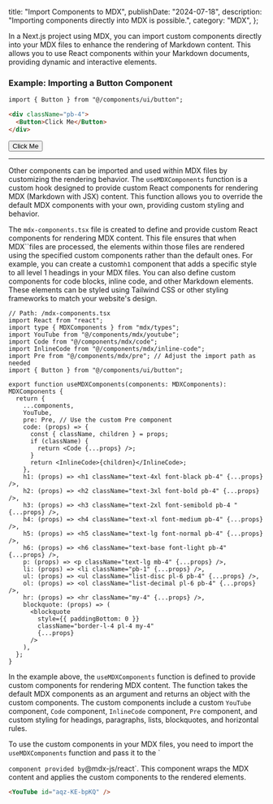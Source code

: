   title: "Import Components to MDX",
  publishDate: "2024-07-18",
  description: "Importing components directly into MDX is possible.",
  category: "MDX",
};


In a Next.js project using MDX, you can import custom components directly into your MDX files to enhance the rendering of Markdown content. This allows you to use React components within your Markdown documents, providing dynamic and interactive elements.

### Example: Importing a Button Component

```markdown
import { Button } from "@/components/ui/button";

<div className="pb-4">
  <Button>Click Me</Button>
</div>
```

<div className="pb-4">
  <Button>Click Me</Button>
</div>

---

Other components can be imported and used within MDX files by customizing the rendering behavior. The `useMDXComponents` function is a custom hook designed to provide custom React components for rendering MDX (Markdown with JSX) content. This function allows you to override the default MDX components with your own, providing custom styling and behavior.

The `mdx-components.tsx` file is created to define and provide custom React components for rendering MDX content. This file ensures that when MDX``files are processed, the elements within those files are rendered using the specified custom components rather than the default ones. For example, you can create a custom`h1` component that adds a specific style to all level 1 headings in your MDX files. You can also define custom components for code blocks, inline code, and other Markdown elements. These elements can be styled using Tailwind CSS or other styling frameworks to match your website's design.

```tsx
// Path: /mdx-components.tsx
import React from "react";
import type { MDXComponents } from "mdx/types";
import YouTube from "@/components/mdx/youtube";
import Code from "@/components/mdx/code";
import InlineCode from "@/components/mdx/inline-code";
import Pre from "@/components/mdx/pre"; // Adjust the import path as needed
import { Button } from "@/components/ui/button";

export function useMDXComponents(components: MDXComponents): MDXComponents {
  return {
    ...components,
    YouTube,
    pre: Pre, // Use the custom Pre component
    code: (props) => {
      const { className, children } = props;
      if (className) {
        return <Code {...props} />;
      }
      return <InlineCode>{children}</InlineCode>;
    },
    h1: (props) => <h1 className="text-4xl font-black pb-4" {...props} />,
    h2: (props) => <h2 className="text-3xl font-bold pb-4" {...props} />,
    h3: (props) => <h3 className="text-2xl font-semibold pb-4 " {...props} />,
    h4: (props) => <h4 className="text-xl font-medium pb-4" {...props} />,
    h5: (props) => <h5 className="text-lg font-normal pb-4" {...props} />,
    h6: (props) => <h6 className="text-base font-light pb-4" {...props} />,
    p: (props) => <p className="text-lg mb-4" {...props} />,
    li: (props) => <li className="pb-1" {...props} />,
    ul: (props) => <ul className="list-disc pl-6 pb-4" {...props} />,
    ol: (props) => <ol className="list-decimal pl-6 pb-4" {...props} />,
    hr: (props) => <hr className="my-4" {...props} />,
    blockquote: (props) => (
      <blockquote
        style={{ paddingBottom: 0 }}
        className="border-l-4 pl-4 my-4"
        {...props}
      />
    ),
  };
}
```

In the example above, the `useMDXComponents` function is defined to provide custom components for rendering MDX content. The function takes the default MDX components as an argument and returns an object with the custom components. The custom components include a custom `YouTube` component, `Code` component, `InlineCode` component, `Pre` component, and custom styling for headings, paragraphs, lists, blockquotes, and horizontal rules.

To use the custom components in your MDX files, you need to import the `useMDXComponents` function and pass it to the `

`component provided by`@mdx-js/react`. This component wraps the MDX content and applies the custom components to the rendered elements.

```markdown
<YouTube id="aqz-KE-bpKQ" />
```

<YouTube id="aqz-KE-bpKQ" />
